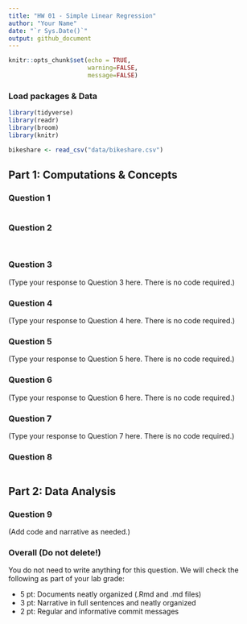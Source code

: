 ```yaml
---
title: "HW 01 - Simple Linear Regression"
author: "Your Name"
date: "`r Sys.Date()`"
output: github_document
---
```


```r
knitr::opts_chunk$set(echo = TRUE,
                      warning=FALSE, 
                      message=FALSE)
```

### Load packages & Data

```r
library(tidyverse)
library(readr)
library(broom)
library(knitr)
```

```r
bikeshare <- read_csv("data/bikeshare.csv")
```

## Part 1: Computations & Concepts 

### Question 1

```r

```

### Question 2

```r

```


```r

```

### Question 3

(Type your response to Question 3 here. There is no code required.)


### Question 4

(Type your response to Question 4 here. There is no code required.)


### Question 5

(Type your response to Question 5 here. There is no code required.)


### Question 6

(Type your response to Question 6 here. There is no code required.)


### Question 7

(Type your response to Question 7 here. There is no code required.)


### Question 8

```r

```


## Part 2: Data Analysis

### Question 9

(Add code and narrative as needed.)


### Overall (Do not delete!)

You do not need to write anything for this question. We will check the following as part of your lab grade: 

- 5 pt: Documents neatly organized (.Rmd and .md files)	
- 3 pt: Narrative in full sentences and neatly organized
- 2 pt: Regular and informative commit messages	


